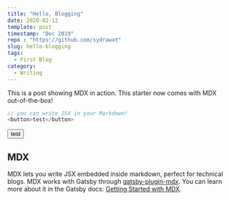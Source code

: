 ```yaml
---
title: "Hello, Blogging"
date: 2020-02-12
template: post
timestamp: "Dec 2019"
repo : "https://github.com/sydrawat"
slug: hello-blogging
tags:
  - First Blog
category:
  - Writing
---
```


This is a post showing MDX in action. This starter now comes with MDX out-of-the-box!

```js
// you can write JSX in your Markdown!
<button>test</button>
```

<button>test</button>

## MDX

MDX lets you write JSX embedded inside markdown, perfect for technical blogs. MDX works with Gatsby through [gatsby-plugin-mdx](https://www.gatsbyjs.org/packages/gatsby-plugin-mdx/). You can learn more about it in the Gatsby docs: [Getting Started with MDX](https://www.gatsbyjs.org/docs/mdx/getting-started/).
